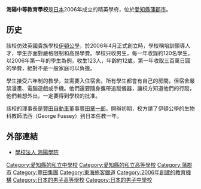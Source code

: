 {{Unreferenced|time=2020-10-14T00:17:51+00:00}}
'''海陽中等教育學校'''是[[日本|日本]]2006年成立的精英學府，位於[[愛知縣|愛知縣]][[蒲郡市|蒲郡市]]。

==历史==
該校仿效英國貴族學校[[伊頓公學|伊頓公學]]，於2006年4月正式創立時，學校稱培訓領導人才，學生亦面對嚴格限制和高昂學費。學校只收男生，每一年收錄約120名學生。以2006年第一年的學生為例，收生123人，年齡約12歲，第一年收取三百萬日圓的學費，絕對不是一般家庭可以負擔。

學生接受六年制的教學，並需要入住宿舍。所有學生都會有自己的房間，但宿舍嚴禁漫畫、電腦遊戲或手機。他們還要隨身攜帶追蹤儀器，讓校方知道他們的行蹤，他們若想外出，一定要得到學校的批准。

該校的理事長是[[豐田自動車|豐田自動車]]董事[[豐田章一郎|豐田章一郎]]。開辦初期，校方請了伊頓公學的生物科教師法西（George Fussey）到日本任教一年。　

==外部連結==
{{commonscat}}
*[http://www.kaiyo.ac.jp/ 學校法人 海陽學院] {{Wayback|url=http://www.kaiyo.ac.jp/ |date=20210227011945 }}

{{日本教育小作品}}

[[Category:愛知縣的私立中學校|Category:愛知縣的私立中學校]]
[[Category:愛知縣的私立高等學校|Category:愛知縣的私立高等學校]]
[[Category:蒲郡市|Category:蒲郡市]]
[[Category:豐田集團|Category:豐田集團]]
[[Category:東海旅客鐵道|Category:東海旅客鐵道]]
[[Category:2006年創建的教育機構|Category:2006年創建的教育機構]]
[[Category:日本的男子高等學校|Category:日本的男子高等學校]]
[[Category:日本的男子中學校|Category:日本的男子中學校]]